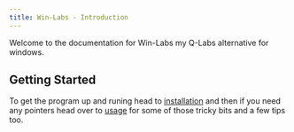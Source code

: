 ```yaml
---
title: Win-Labs - Introduction
---
```


Welcome to the documentation for Win-Labs my Q-Labs alternative for windows.

## Getting Started

To get the program up and runing head to [installation](/Win-Labs/Installation/Installation) and then if you need any pointers head over to [usage](/Win-Labs/Usage/Getting-Started) for some of those tricky bits and a few tips too.

